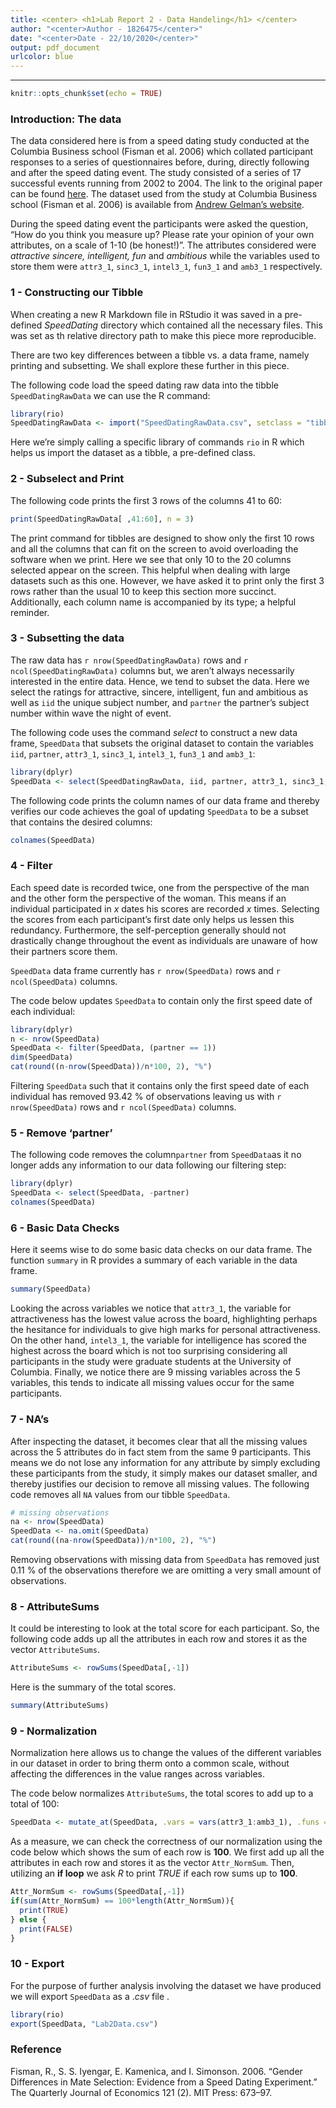 ```yaml
---
title: <center> <h1>Lab Report 2 - Data Handeling</h1> </center>
author: "<center>Author - 1826475</center>"
date: "<center>Date - 22/10/2020</center>"
output: pdf_document
urlcolor: blue
---
```


*** 

```r
knitr::opts_chunk$set(echo = TRUE)
```

### Introduction: The data

The data considered here is from a speed dating study conducted at the Columbia Business school (Fisman et al. 2006) which collated participant responses to a series of questionnaires before, during, directly following and after the speed dating event. The study consisted of a series of 17 successful events running from 2002 to 2004. The link to the original paper can be found [here](https://academic.oup.com/qje/article-abstract/121/2/673/1884033?redirectedFrom=fulltext). The dataset used from the study at Columbia Business school (Fisman et al. 2006) is available from [Andrew Gelman’s website](http://www.stat.columbia.edu/~gelman/arm/examples/speed.dating/).


During the speed dating event the participants were asked the question, "How do you think you measure up? Please rate your opinion of your own attributes, on a scale of 1-10 (be honest!)". The attributes considered were *attractive
sincere, intelligent, fun* and *ambitious* while the variables used to store them were `attr3_1`, `sinc3_1`, `intel3_1`, `fun3_1` and `amb3_1` respectively.


### 1 - Constructing our Tibble

When creating a new R Markdown file in RStudio it was saved in a pre-defined *SpeedDating* directory which contained all the necessary files. This was set as th relative directory path to make this piece more reproducible.


There are two key differences between a tibble vs. a data frame, namely printing and subsetting. We shall explore these further in this piece.


The following code load the speed dating raw data into the tibble `SpeedDatingRawData` we can use the R command:

```r
library(rio)
SpeedDatingRawData <- import("SpeedDatingRawData.csv", setclass = "tibble")
```

Here we're simply calling a specific library of commands `rio` in R which helps us import the dataset as a tibble, a pre-defined class.


### 2 - Subselect and Print

The following code prints the first 3 rows of the columns 41 to 60:

```r
print(SpeedDatingRawData[ ,41:60], n = 3)
```

The print command for tibbles are designed to show only the first 10 rows and all the columns that can fit on the screen to avoid overloading the software when we print. Here we see that only 10 to the 20 columns selected appear on the screen. This helpful when dealing with large datasets such as this one. However, we have asked it to print only the first 3 rows rather than the usual 10 to keep this section more succinct. Additionally, each column name is accompanied by its type; a helpful reminder.

### 3 - Subsetting the data

The raw data has `r nrow(SpeedDatingRawData)` rows and `r ncol(SpeedDatingRawData)` columns but, we aren't always necessarily interested in the entire data. Hence, we tend to subset the data. Here we select the ratings for attractive, sincere, intelligent, fun and ambitious as well as `iid` the unique subject number, and `partner` the partner’s subject number within wave the night of event.

The following code uses the command *select* to construct a new data frame, `SpeedData` that subsets the original dataset to contain the variables `iid`, `partner`, `attr3_1`, `sinc3_1`, `intel3_1`, `fun3_1` and `amb3_1`:

```r
library(dplyr)
SpeedData <- select(SpeedDatingRawData, iid, partner, attr3_1, sinc3_1, intel3_1, fun3_1, amb3_1)
```

The following code prints the column names of our data frame and thereby verifies our code achieves the goal of updating `SpeedData` to be a subset that contains the desired columns:

```r
colnames(SpeedData)
```


### 4 - Filter

Each speed date is recorded twice, one from the perspective of the man and the other form the perspective of the woman. This means if an individual participated in *x* dates his scores are recorded *x* times. Selecting the scores from each participant's first date only helps us lessen this redundancy. Furthermore, the self-perception generally should not drastically change throughout the event as individuals are unaware of how their partners score them.

`SpeedData` data frame currently has `r nrow(SpeedData)` rows and `r ncol(SpeedData)` columns.

The code below updates `SpeedData` to contain only the first speed date of each individual:

```r
library(dplyr)
n <- nrow(SpeedData)
SpeedData <- filter(SpeedData, (partner == 1))
dim(SpeedData)
cat(round((n-nrow(SpeedData))/n*100, 2), "%")
```

Filtering `SpeedData` such that it contains only the first speed date of each individual has removed 93.42 % of observations leaving us with `r nrow(SpeedData)` rows and `r ncol(SpeedData)` columns.

### 5 - Remove 'partner'

The following code removes the column`partner` from `SpeedData`as it no longer adds any information to our data following our filtering step:

```r
library(dplyr)
SpeedData <- select(SpeedData, -partner)
colnames(SpeedData)
```

### 6 - Basic Data Checks

Here it seems wise to do some basic data checks on our data frame. The function `summary` in R  provides a summary of each variable in the data frame.

```r
summary(SpeedData)
```

Looking the across variables we notice that `attr3_1`, the variable for attractiveness has the lowest value across the board, highlighting perhaps the hesitance for individuals to give high marks for personal attractiveness. On the other hand, `intel3_1`, the variable for intelligence has scored the highest across the board which is not too surprising considering all participants in the study were graduate students at the University of Columbia. Finally, we notice there are 9 missing variables across the 5 variables, this tends to indicate all missing values occur for the same participants.

### 7 - NA's

After inspecting the dataset, it becomes clear that all the missing values across the 5 attributes do in fact stem from the same 9 participants. This means we do not lose any information for any attribute by simply excluding these participants from the study, it simply makes our dataset smaller, and thereby justifies our decision to remove all missing values. The following code removes all `NA` values from our tibble `SpeedData`.

```r
# missing observations
na <- nrow(SpeedData)
SpeedData <- na.omit(SpeedData)
cat(round((na-nrow(SpeedData))/n*100, 2), "%")
```

Removing observations with missing data from `SpeedData` has removed just 0.11 % of the observations therefore we are omitting a very small amount of observations.

### 8 - AttributeSums

It could be interesting to look at the total score for each participant. So, the following code adds up all the attributes in each row and stores it as the vector `AttributeSums`.

```r
AttributeSums <- rowSums(SpeedData[,-1])
```

Here is the summary of the total scores.

```r
summary(AttributeSums)
```


### 9 - Normalization

Normalization here allows us to change the values of the different variables in our dataset in order to bring therm onto a common scale, without affecting the differences in the value ranges across variables.

The code below normalizes `AttributeSums`, the total scores to add up to a total of 100:

```r
SpeedData <- mutate_at(SpeedData, .vars = vars(attr3_1:amb3_1), .funs = (~.*100/AttributeSums))
```

As a measure, we can check the correctness of our normalization using the code below which shows the sum of each row is **100**. We first add up all the attributes in each row and stores it as the vector `Attr_NormSum`. Then, utilizing an **if loop** we ask *R* to print *TRUE* if each row sums up to **100**.

```r
Attr_NormSum <- rowSums(SpeedData[,-1])
if(sum(Attr_NormSum) == 100*length(Attr_NormSum)){
  print(TRUE)
} else {
  print(FALSE)
}
```

### 10 - Export

For the purpose of further analysis involving the dataset we have produced we will export `SpeedData` as a $.csv$ file .

```r
library(rio)
export(SpeedData, "Lab2Data.csv")
```

### Reference

Fisman, R., S. S. Iyengar, E. Kamenica, and I. Simonson. 2006. “Gender Differences in Mate
Selection: Evidence from a Speed Dating Experiment.” The Quarterly Journal of Economics 121
(2). MIT Press: 673–97.